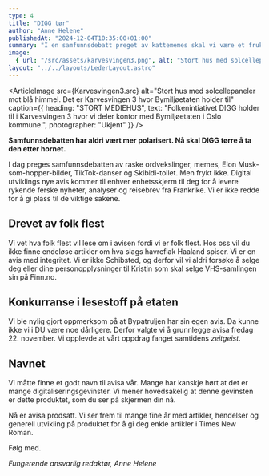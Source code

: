 ```yaml
---
type: 4
title: "DIGG tør"
author: "Anne Helene"
publishedAt: "2024-12-04T10:35:00+01:00"
summary: "I en samfunnsdebatt preget av kattememes skal vi være et fruktbart bidrag."
image:
  { url: "/src/assets/karvesvingen3.png", alt: "Stort hus med solcellepaneler mot blå himmel. Det er Karvesvingen 3 hvor Bymiljøetaten holder til." }
layout: "../../layouts/LederLayout.astro"
---
```


<ArticleImage src={Karvesvingen3.src} alt="Stort hus med solcellepaneler mot blå himmel. Det er Karvesvingen 3 hvor Bymiljøetaten holder til" caption={{
  heading: "STORT MEDIEHUS",
  text: "Folkenintiativet DIGG holder til i Karvesvingen 3 hvor vi deler kontor med Bymiljøetaten i Oslo kommune.",
  photographer: "Ukjent"
}} />

**Samfunnsdebatten har aldri vært mer polarisert. Nå skal DIGG tørre å ta den etter hornet.**

I dag preges samfunnsdebatten av raske ordvekslinger, memes, Elon  Musk-som-hopper-bilder, TikTok-danser og Skibidi-toilet. Men frykt ikke. Digital utviklings nye avis kommer til enhver enhetsskjerm til deg for å levere rykende ferske nyheter, analyser og reisebrev fra Frankrike. Vi er ikke redde for å gi plass til de viktige sakene. 

## Drevet av folk flest 

Vi vet hva folk flest vil lese om i avisen fordi vi er folk flest. Hos oss vil du ikke finne endeløse artikler om hva slags havreflak Haaland spiser. Vi er en avis med integritet. Vi er ikke Schibsted, og derfor vil vi aldri forsøke å selge deg eller dine personopplysninger til Kristin som skal selge VHS-samlingen sin på Finn.no. 

## Konkurranse i lesestoff på etaten

Vi ble nylig gjort oppmerksom på at Bypatruljen har sin egen avis. Da kunne ikke vi i DU være noe dårligere. Derfor valgte vi å grunnlegge avisa fredag 22. november. Vi opplevde at vårt oppdrag fanget samtidens *zeitgeist*. 

## Navnet

Vi måtte finne et godt navn til avisa vår. Mange har kanskje hørt at det er mange digitaliseringsgevinster. Vi mener hovedsakelig at denne gevinsten er dette produktet, som du ser på skjermen din nå. 

Nå er avisa prodsatt. Vi ser frem til mange fine år med artikler, hendelser og generell utvikling på produktet for å gi deg enkle artikler i Times New Roman. 

Følg med. 

*Fungerende ansvarlig redaktør, Anne Helene* 